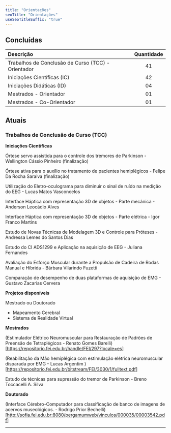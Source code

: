```yaml
---
title: "Orientações"
seoTitle: "Orientações"
useSeoTitleSuffix: "true"
---
```


## Concluídas

Descrição | Quantidade 
:--------- | :----------: 
Trabalhos de Conclusão de Curso (TCC) - Orientador | 41  
Iniciações Científicas (IC) | 42 
Iniciações Didáticas (ID) | 04 
Mestrados - Orientador | 01 
Mestrados - Co-Orientador | 01

## Atuais

### Trabalhos de Conclusão de Curso (TCC)

**Iniciações Científicas**

Órtese servo assistida para o controle dos tremores de Parkinson - Wellington Cássio Pinheiro (finalização)  

Órtese ativa para o auxílio no tratamento de pacientes hemiplégicos - Felipe Da Rocha Saraiva (finalização)  

Utilização do Eletro-oculograma para diminuir o sinal de ruído na medição do EEG - Lucas Matos Vasconcelos  

Interface Háptica com representação 3D de objetos - Parte mecânica - Anderson Leocádio Alves  

Interface Háptica com representação 3D de objetos - Parte elétrica - Igor Franco Martins  

Estudo de Novas Técnicas de Modelagem 3D e Controle para Próteses - Andressa Lemes do Santos Dias  

Estudo do CI ADS1299 e Aplicação na aquisição de EEG - Juliana Fernandes  

Avaliação do Esforço Muscular durante a Propulsão de Cadeira de Rodas Manual e Híbrida - Bárbara Vilarindo Fuzetti  

Comparação de desempenho de duas plataformas de aquisição de EMG - Gustavo Zacarias Cervera  

**Projetos disponíveis**

Mestrado ou Doutorado

- Mapeamento Cerebral
- Sistema de Realidade Virtual

**Mestrados**

(Estimulador Elétrico Neuromuscular para Restauração de Padrões de Preensão de Tetraplégicos - Renato Gomes Barelli)[https://repositorio.fei.edu.br/handle/FEI/297?locale=es]

(Reabilitação da Mão hemiplégica com estimulação elétrica neuromuscular disparada por EMG - Lucas Argentim ) [https://repositorio.fei.edu.br/bitstream/FEI/3030/1/fulltext.pdf]

Estudo de técnicas para supressão do tremor de Parkinson - Breno Toccacelli A. Silva  

**Doutorado**

(Interface Cérebro-Computador para classificação de banco de imagens de acervos museológicos. - Rodrigo Prior Bechelli)[http://sofia.fei.edu.br:8080/pergamumweb/vinculos/000035/00003542.pdf]

---